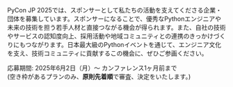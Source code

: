 PyCon JP 2025では、スポンサーとして私たちの活動を支えてくださる企業・団体を募集しています。スポンサーになることで、優秀なPythonエンジニアや未来の技術を担う若手人材と直接つながる機会が得られます。また、自社の技術やサービスの認知度向上、採用活動や地域コミュニティとの連携のきっかけづくりにもつながります。日本最大級のPythonイベントを通じて、エンジニア文化を支え、技術コミュニティに貢献するこの機会に、ぜひご参画ください。

応募期間: 2025年6月2日（月）〜 カンファレンス1ヶ月前まで<br/>
(空き枠があるプランのみ、**原則先着順**で審査、決定をいたします。)
